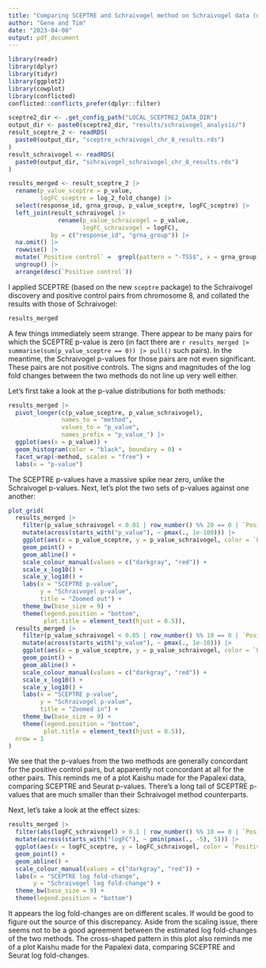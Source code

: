 ```yaml
---
title: "Comparing SCEPTRE and Schraivogel method on Schraivogel data (updated)"
author: "Gene and Tim"
date: "2023-04-08"
output: pdf_document
---
```


```r
library(readr)
library(dplyr)
library(tidyr)
library(ggplot2)
library(cowplot)
library(conflicted)
conflicted::conflicts_prefer(dplyr::filter)

sceptre2_dir <- .get_config_path("LOCAL_SCEPTRE2_DATA_DIR")
output_dir <- paste0(sceptre2_dir, "results/schraivogel_analysis/")
result_sceptre_2 <- readRDS(
  paste0(output_dir, "sceptre_schraivogel_chr_8_results.rds")
)
result_schraivogel <- readRDS(
  paste0(output_dir, "schraivogel_schraivogel_chr_8_results.rds")
)

results_merged <- result_sceptre_2 |> 
  rename(p_value_sceptre = p_value, 
         logFC_sceptre = log_2_fold_change) |>
  select(response_id, grna_group, p_value_sceptre, logFC_sceptre) |>
  left_join(result_schraivogel |> 
              rename(p_value_schraivogel = p_value,
                     logFC_schraivogel = logFC), 
            by = c("response_id", "grna_group")) |>
  na.omit() |>
  rowwise() |>
  mutate(`Positive control` =  grepl(pattern = "-TSS$", x = grna_group)) |>
  ungroup() |>
  arrange(desc(`Positive control`))
```

I applied SCEPTRE (based on the new `sceptre` package) to the Schraivogel discovery and positive control pairs from chromosome 8, and collated the results with those of Schraivogel:
```r
results_merged
```

A few things immediately seem strange. There appear to be many pairs for which the SCEPTRE p-value is zero (in fact there are `r results_merged |> summarise(sum(p_value_sceptre == 0)) |> pull()` such pairs). In the meantime, the Schraivogel p-values for those pairs are not even significant. These pairs are not positive controls. The signs and magnitudes of the log fold changes between the two methods do not line up very well either.

\textcolor{blue}{SCEPTRE no longer returns p-values equal to zero; the smallest p-values are on the order of 1e-75 and correspond to positive controls.}

Let's first take a look at the p-value distributions for both methods:

```r
results_merged |>
  pivot_longer(c(p_value_sceptre, p_value_schraivogel), 
               names_to = "method", 
               values_to = "p_value",
               names_prefix = "p_value_") |>
  ggplot(aes(x = p_value)) +
  geom_histogram(color = "black", boundary = 0) +
  facet_wrap(~method, scales = "free") + 
  labs(x = "p-value")
```

The SCEPTRE p-values have a massive spike near zero, unlike the Schraivogel p-values. Next, let's plot the two sets of p-values against one another:

\textcolor{blue}{There is no longer a massive spike near zero; the p-values are uniform, as would be expected in an enhancer-targeting screen.}

```r
plot_grid(
  results_merged |>
    filter(p_value_schraivogel < 0.01 | row_number() %% 20 == 0 | `Positive control`) |>
    mutate(across(starts_with("p_value"), ~ pmax(., 1e-100))) |>
    ggplot(aes(x = p_value_sceptre, y = p_value_schraivogel, color = `Positive control`)) +
    geom_point() +
    geom_abline() +
    scale_colour_manual(values = c("darkgray", "red")) + 
    scale_x_log10() +
    scale_y_log10() + 
    labs(x = "SCEPTRE p-value", 
         y = "Schraivogel p-value",
         title = "Zoomed out") +
    theme_bw(base_size = 9) +
    theme(legend.position = "bottom",
          plot.title = element_text(hjust = 0.5)),
  results_merged |>
    filter(p_value_schraivogel < 0.05 | row_number() %% 10 == 0 | `Positive control`) |>
    mutate(across(starts_with("p_value"), ~ pmax(., 1e-10))) |>
    ggplot(aes(x = p_value_sceptre, y = p_value_schraivogel, color = `Positive control`)) +
    geom_point() +
    geom_abline() +
    scale_colour_manual(values = c("darkgray", "red")) + 
    scale_x_log10() +
    scale_y_log10() + 
    labs(x = "SCEPTRE p-value", 
         y = "Schraivogel p-value",
         title = "Zoomed in") +
    theme_bw(base_size = 9) +
    theme(legend.position = "bottom",
          plot.title = element_text(hjust = 0.5)), 
  nrow = 1
)
```

We see that the p-values from the two methods are generally concordant for the positive control pairs, but apparently not concordant at all for the other pairs. This reminds me of a plot Kaishu made for the Papalexi data, comparing SCEPTRE and Seurat p-values. There's a long tail of SCEPTRE p-values that are much smaller than their Schraivogel method counterparts.

\textcolor{blue}{No longer the case.}

Next, let's take a look at the effect sizes:

```r
results_merged |>
  filter(abs(logFC_schraivogel) > 0.1 | row_number() %% 10 == 0 | `Positive control`) |>
  mutate(across(starts_with("logFC"), ~ pmin(pmax(., -5), 5))) |>
  ggplot(aes(x = logFC_sceptre, y = logFC_schraivogel, color = `Positive control`)) +
  geom_point() +
  geom_abline() +
  scale_colour_manual(values = c("darkgray", "red")) + 
  labs(x = "SCEPTRE log fold-change", 
       y = "Schraivogel log fold-change") +
  theme_bw(base_size = 9) +
  theme(legend.position = "bottom")
```

It appears the log fold-changes are on different scales. If would be good to figure out the source of this discrepancy. Aside from the scaling issue, there seems not to be a good agreement between the estimated log fold-changes of the two methods. The cross-shaped pattern in this plot also reminds me of a plot Kaishu made for the Papalexi data, comparing SCEPTRE and Seurat log fold-changes.

\textcolor{blue}{It is still not totally clear to me why there is a cross shape; I'd have to look into how Schraivogel Method computes log fold changes.}